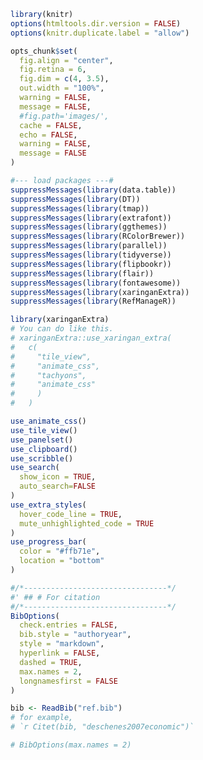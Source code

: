 ```r
library(knitr)
options(htmltools.dir.version = FALSE)
options(knitr.duplicate.label = "allow")

opts_chunk$set(
  fig.align = "center", 
  fig.retina = 6,
  fig.dim = c(4, 3.5), 
  out.width = "100%", 
  warning = FALSE, 
  message = FALSE,
  #fig.path='images/',
  cache = FALSE,
  echo = FALSE,
  warning = FALSE, 
  message = FALSE
)
```


```r
#--- load packages ---#
suppressMessages(library(data.table))
suppressMessages(library(DT))
suppressMessages(library(tmap))
suppressMessages(library(extrafont))
suppressMessages(library(ggthemes))
suppressMessages(library(RColorBrewer))
suppressMessages(library(parallel))
suppressMessages(library(tidyverse))
suppressMessages(library(flipbookr))
suppressMessages(library(flair))
suppressMessages(library(fontawesome))
suppressMessages(library(xaringanExtra))
suppressMessages(library(RefManageR))
```

```r
library(xaringanExtra)
# You can do like this. 
# xaringanExtra::use_xaringan_extra(
#   c(
#     "tile_view", 
#     "animate_css", 
#     "tachyons",
#     "animate_css"
#     )
#   )

use_animate_css()
use_tile_view()
use_panelset()
use_clipboard()
use_scribble()
use_search(
  show_icon = TRUE, 
  auto_search=FALSE
)
use_extra_styles(
  hover_code_line = TRUE,
  mute_unhighlighted_code = TRUE
)
use_progress_bar(
  color = "#ffb71e",
  location = "bottom"
)
```

```r
#/*--------------------------------*/
#' ## # For citation
#/*--------------------------------*/
BibOptions(
  check.entries = FALSE,
  bib.style = "authoryear",
  style = "markdown",
  hyperlink = FALSE,
  dashed = TRUE,
  max.names = 2,
  longnamesfirst = FALSE
)

bib <- ReadBib("ref.bib")
# for example,
# `r Citet(bib, "deschenes2007economic")`

# BibOptions(max.names = 2)
```